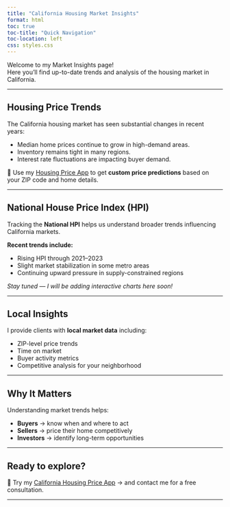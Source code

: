 ```yaml
---
title: "California Housing Market Insights"
format: html
toc: true
toc-title: "Quick Navigation"
toc-location: left
css: styles.css
---
```


Welcome to my Market Insights page!  
Here you'll find up-to-date trends and analysis of the housing market in California.

---

## Housing Price Trends

The California housing market has seen substantial changes in recent years:

- Median home prices continue to grow in high-demand areas.
- Inventory remains tight in many regions.
- Interest rate fluctuations are impacting buyer demand.

🏡 Use my [Housing Price App](https://your-shinyapp-url.shinyapps.io/your-app-name/) to get **custom price predictions** based on your ZIP code and home details.

---

## National House Price Index (HPI)

Tracking the **National HPI** helps us understand broader trends influencing California markets.

**Recent trends include:**

- Rising HPI through 2021–2023
- Slight market stabilization in some metro areas
- Continuing upward pressure in supply-constrained regions

_Stay tuned — I will be adding interactive charts here soon!_

---

## Local Insights

I provide clients with **local market data** including:

- ZIP-level price trends  
- Time on market  
- Buyer activity metrics  
- Competitive analysis for your neighborhood  

---

## Why It Matters

Understanding market trends helps:

- **Buyers** → know when and where to act
- **Sellers** → price their home competitively
- **Investors** → identify long-term opportunities

---

## Ready to explore?

🏡 Try my [California Housing Price App](https://your-shinyapp-url.shinyapps.io/your-app-name/) → and contact me for a free consultation.

---

